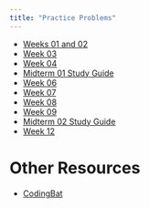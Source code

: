 ```yaml
---
title: "Practice Problems"
---
```


* [Weeks 01 and 02](pdfs/practice-01.pdf)
* [Week 03](pdfs/practice-02.pdf)
* [Week 04](pdfs/practice-03.pdf)
* [Midterm 01 Study Guide](pdfs/study-guide-01.pdf)
* [Week 06](pdfs/practice-04.pdf)
* [Week 07](pdfs/practice-05.pdf)
* [Week 08](pdfs/practice-06.pdf)
* [Week 09](pdfs/practice-07.pdf)
* [Midterm 02 Study Guide](pdfs/study-guide-02.pdf)
* [Week 12](pdfs/practice-08.pdf)

# Other Resources

* [CodingBat](https://codingbat.com/java)